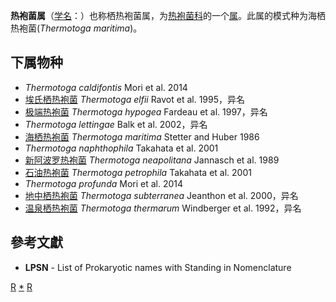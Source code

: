 {{Automatic taxobox
| taxon = Thermotoga
| authority = Stetter and Huber, 1986
| type species = 海栖热袍菌<br>''Thermotoga maritima''
| type species authority = Stetter and Huber, 1986
}}
'''热袍菌属'''（[[学名|学名]]：{{lang|la|''Thermotoga''}}）也称栖热袍菌属，为[[热袍菌科|热袍菌科]]的一个[[属|属]]。此属的模式种为海栖热袍菌(''Thermotoga maritima'')。

==下属物种==
* ''Thermotoga caldifontis'' Mori et al. 2014
* [[埃氏栖热袍菌|埃氏栖热袍菌]] ''Thermotoga elfii'' Ravot et al. 1995，异名
* [[极端热袍菌|极端热袍菌]] ''Thermotoga hypogea'' Fardeau et al. 1997，异名
* ''Thermotoga lettingae'' Balk et al. 2002，异名
* [[海栖热袍菌|海栖热袍菌]] ''Thermotoga maritima'' Stetter and Huber 1986
* ''Thermotoga naphthophila'' Takahata et al. 2001
* [[新阿波罗热袍菌|新阿波罗热袍菌]] ''Thermotoga neapolitana'' Jannasch et al. 1989
* [[石油热袍菌|石油热袍菌]] ''Thermotoga petrophila'' Takahata et al. 2001
* ''Thermotoga profunda'' Mori et al. 2014
* [[地中栖热袍菌|地中栖热袍菌]] ''Thermotoga subterranea'' Jeanthon et al. 2000，异名
* [[温泉栖热袍菌|温泉栖热袍菌]] ''Thermotoga thermarum'' Windberger et al. 1992，异名

==參考文獻==
{{reflist}}
* '''LPSN''' - List of Prokaryotic names with Standing in Nomenclature

{{taxonbar}}

[[Category:_热袍菌科|R]]
[[Category:_热袍菌属|*]]
[[Category:_1986年描述的分类群|R]]